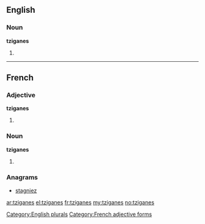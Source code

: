 ==English==

===Noun===
'''tziganes'''

# {{plural of|tzigane}}

[[Category:English plurals]]
----
==French==

===Adjective===
'''tziganes''' {{m|f|p}}

# {{form of|plural|tzigane|lang=fr}}

[[Category:French adjective forms]]

===Noun===
'''tziganes''' {{m|f|p}}

# {{plural of|tzigane|lang=fr}}

===Anagrams===
* [[stagniez#French|stagniez]]

[[ar:tziganes]]
[[el:tziganes]]
[[fr:tziganes]]
[[my:tziganes]]
[[no:tziganes]]